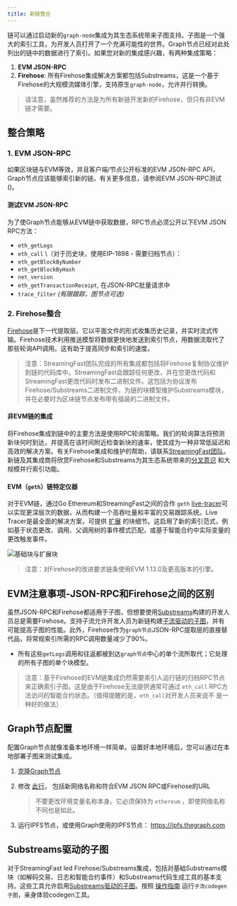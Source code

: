 ```yaml
---
title: 新链整合
---
```


链可以通过启动新的`graph-node`集成为其生态系统带来子图支持。子图是一个强大的索引工具，为开发人员打开了一个充满可能性的世界。Graph节点已经对此处列出的链中的数据进行了索引。如果您对新的集成感兴趣，有两种集成策略：

1. **EVM JSON-RPC**
2. **Firehose**: 所有Firehose集成解决方案都包括Substreams，这是一个基于Firehose的大规模流媒体引擎，支持原生`graph-node`，允许并行转换。

> 请注意，虽然推荐的方法是为所有新链开发新的Firehose，但只有非EVM链才需要。

## 整合策略

### 1. EVM JSON-RPC

如果区块链与EVM等效，并且客户端/节点公开标准的EVM JSON-RPC API，Graph节点应该能够索引新的链。有关更多信息，请参阅EVM JSON-RPC测试()。

#### 测试EVM JSON-RPC

为了使Graph节点能够从EVM链中获取数据，RPC节点必须公开以下EVM JSON RPC方法：

- `eth_getLogs`
- `eth_call` \（对于历史块，使用EIP-1898 - 需要归档节点）：
- `eth_getBlockByNumber`
- `eth_getBlockByHash`
- `net_version`
- `eth_getTransactionReceipt`, 在JSON-RPC批量请求中
- `trace_filter` *(有限跟踪，图节点可选)*

### 2. Firehose整合

[Firehose](https://firehose.streamingfast.io/firehose-setup/overview)是下一代提取层。它以平面文件的形式收集历史记录，并实时流式传输。Firehose技术利用推送模型将数据更快地发送到索引节点，用数据流取代了那些轮询API调用。这有助于提高同步和索引的速度。

> 注意：StreamingFast团队完成的所有集成都包括将Firehose复制协议维护到链的代码库中。StreamingFast会跟踪任何更改，并在您更改代码和StreamingFast更改代码时发布二进制文件。这包括为协议发布Firehose/Substreams二进制文件，为链的块模型维护Substreams模块，并在必要时为区块链节点发布带有插装的二进制文件。

#### 非EVM链的集成

将Firehose集成到链中的主要方法是使用RPC轮询策略。我们的轮询算法将预测新块何时到达，并提高在该时间附近检查新块的速率，使其成为一种非常低延迟和高效的解决方案。有关Firehose集成和维护的帮助，请联系[StreamingFast团队](https://www.streamingfast.io/firehose-integration-program)。新链及其集成商将欣赏Firehose和Substreams为其生态系统带来的[分叉意识](https://substreams.streamingfast.io/documentation/consume/reliability-guarantees) 和大规模并行索引功能。

#### EVM（`geth`）链特定仪器

对于EVM链，通过Go Ethereum和StreamingFast之间的合作 `geth` [live-tracer](https://github.com/ethereum/go-ethereum/releases/tag/v1.14.0)可以实现更深层次的数据，从而构建一个高吞吐量和丰富的交易跟踪系统。Live Tracer是最全面的解决方案，可提供 [扩展](https://streamingfastio.medium.com/new-block-model-to-accelerate-chain-integration-9f65126e5425) 的块细节。这启用了新的索引范式，例如基于状态更改、调用、父调用树的事件模式匹配，或基于智能合约中实际变量的更改触发事件。

![基础块与扩展块](/img/extended-vs-base-substreams-blocks.png)

> 注意：对Firehose的改进要求链条使用EVM 1.13.0及更高版本的引擎。

## EVM注意事项-JSON-RPC和Firehose之间的区别

虽然JSON-RPC和Firehose都适用于子图，但想要使用[Substreams](https://substreams.streamingfast.io)构建的开发人员总是需要Firehose。支持子流允许开发人员为新链构建[子流驱动的子图](/subgraphs/cookbook/substreams-powered-subgraphs/)，并有可能提高子图的性能。此外，Firehose作为`graph节点`JSON-RPC提取层的直接替代品，将常规索引所需的RPC调用数量减少了90%。

- 所有这些`getLogs`调用和往返都被到达`graph节点`中心的单个流所取代；它处理的所有子图的单个块模型。

> 注意：基于Firehose的EVM链集成仍然需要索引人运行链的归档RPC节点来正确索引子图。这是由于Firehose无法提供通常可通过 `eth_call` RPC方法访问的智能合约状态。（值得提醒的是，`eth_call`对开发人员来说不 是一种好的做法）

## Graph节点配置

配置Graph节点就像准备本地环境一样简单。设置好本地环境后，您可以通过在本地部署子图来测试集成。

1. [克隆Graph节点](https://github.com/graphprotocol/graph-node)

2. 修改 [此行](https://github.com/graphprotocol/graph-node/blob/master/docker/docker-compose.yml#L22)， 包括新网络名称和符合EVM JSON RPC或Firehose的URL

   > 不要更改环境变量名称本身。它必须保持为 `ethereum` ，即使网络名称不同也是如此。  

3. 运行IPFS节点，或使用Graph使用的IPFS节点： https://ipfs.thegraph.com

## Substreams驱动的子图

对于StreamingFast led Firehose/Substreams集成，包括对基础Substreams模块（如解码交易、日志和智能合约事件）和Substreams代码生成工具的基本支持。这些工具允许启用[Substreams驱动的子图](/substreams/sps/introduction/)。按照 [操作指南](https://substreams.streamingfast.io/documentation/how-to-guides/intro-your-first-application) 运行`子流codegen子图`，亲身体验codegen工具。
